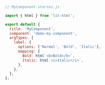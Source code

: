 ```js
// MyComponent.stories.js

import { html } from 'lit-html';

export default {
  title: 'MyComponent',
  component: 'demo-my-component',
  argTypes: {
    label: {
      options: ['Normal', 'Bold', 'Italic'],
      mapping: {
        Bold: html`<b>Bold</b>`,
        Italic: html`<i>Italic</i>`,
      },
    },
  },
};
```
